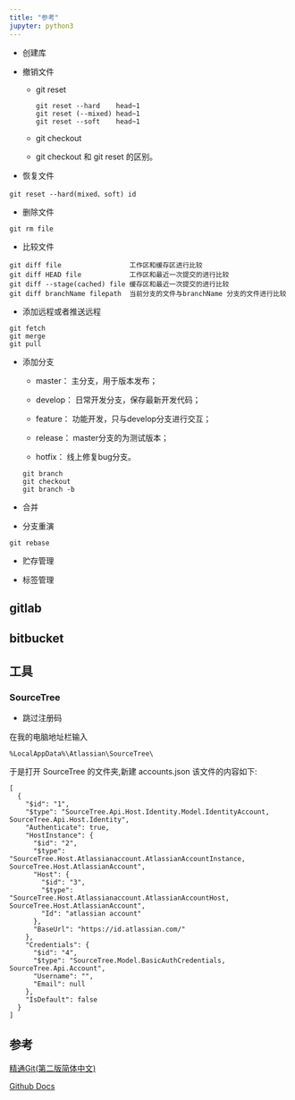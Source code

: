 ---
title: "参考"
jupyter: python3
---

- 创建库

- 撤销文件
        
    - git reset
    
        ```
        git reset --hard    head~1
        git reset (--mixed) head~1
        git reset --soft    head~1
        ```
    - git checkout
      
    - git checkout 和 git reset 的区别。
    
- 恢复文件

```
git reset --hard(mixed、soft) id
```

- 删除文件

```
git rm file
```
- 比较文件

```
git diff file                 工作区和缓存区进行比较
git diff HEAD file            工作区和最近一次提交的进行比较
git diff --stage(cached) file 缓存区和最近一次提交的进行比较
git diff branchName filepath  当前分支的文件与branchName 分支的文件进行比较
```

- 添加远程或者推送远程

```
git fetch
git merge
git pull
```

- 添加分支

    - master： 主分支，用于版本发布；
    
    - develop： 日常开发分支，保存最新开发代码；
    
    - feature： 功能开发，只与develop分支进行交互；
    
    - release： master分支的为测试版本；
    
    - hotfix： 线上修复bug分支。

    ```
    git branch
    git checkout 
    git branch -b 
    ```
    
- 合并

- 分支重演

```
git rebase
```

- 贮存管理

- 标签管理


## gitlab

## bitbucket

## 工具

### SourceTree

- 跳过注册码

在我的电脑地址栏输入

```
%LocalAppData%\Atlassian\SourceTree\
```

于是打开 SourceTree 的文件夹,新建 accounts.json 该文件的内容如下:

```
[
  {
    "$id": "1",
    "$type": "SourceTree.Api.Host.Identity.Model.IdentityAccount, SourceTree.Api.Host.Identity",
    "Authenticate": true,
    "HostInstance": {
      "$id": "2",
      "$type": "SourceTree.Host.Atlassianaccount.AtlassianAccountInstance, SourceTree.Host.AtlassianAccount",
      "Host": {
        "$id": "3",
        "$type": "SourceTree.Host.Atlassianaccount.AtlassianAccountHost, SourceTree.Host.AtlassianAccount",
        "Id": "atlassian account"
      },
      "BaseUrl": "https://id.atlassian.com/"
    },
    "Credentials": {
      "$id": "4",
      "$type": "SourceTree.Model.BasicAuthCredentials, SourceTree.Api.Account",
      "Username": "",
      "Email": null
    },
    "IsDefault": false
  }
]
```

## 参考

[精通Git(第二版简体中文)](https://github.com/GruSir/vuetest/blob/master/%E7%B2%BE%E9%80%9AGit(%E7%AC%AC%E4%BA%8C%E7%89%88%E7%AE%80%E4%BD%93%E4%B8%AD%E6%96%87).pdf)


[Github Docs](https://docs.github.com/cn/github)
